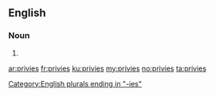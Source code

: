 ==English==

===Noun===
{{head|en|plural}}

# {{plural of|privy|lang=en}}

[[Category:English plurals ending in "-ies"]]

[[ar:privies]]
[[fr:privies]]
[[ku:privies]]
[[my:privies]]
[[no:privies]]
[[ta:privies]]